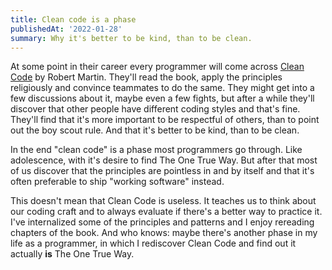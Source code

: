 ```yaml
---
title: Clean code is a phase
publishedAt: '2022-01-28'
summary: Why it's better to be kind, than to be clean.
---
```


At some point in their career every programmer will come across [Clean Code](https://gist.github.com/wojteklu/73c6914cc446146b8b533c0988cf8d29) by Robert Martin. They'll read the book, apply the principles religiously and convince teammates to do the same. They might get into a few discussions about it, maybe even a few fights, but after a while they'll discover that other people have different coding styles and that's fine. They'll find that it's more important to be respectful of others, than to point out the boy scout rule. And that it's better to be kind, than to be clean.

In the end "clean code" is a phase most programmers go through. Like adolescence, with it's desire to find The One True Way. But after that most of us discover that the principles are pointless in and by itself and that it's often preferable to ship "working software" instead.

This doesn't mean that Clean Code is useless. It teaches us to think about our coding craft and to always evaluate if there's a better way to practice it. I've internalized some of the principles and patterns and I enjoy rereading chapters of the book. And who knows: maybe there's another phase in my life as a programmer, in which I rediscover Clean Code and find out it actually **is** The One True Way.
